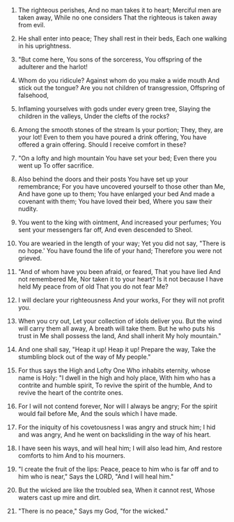 
1. The righteous perishes, And no man takes it to heart; Merciful men are taken away, While no one considers That the righteous is taken away from evil.

2. He shall enter into peace; They shall rest in their beds, Each one walking in his uprightness.

3. "But come here, You sons of the sorceress, You offspring of the adulterer and the harlot!

4. Whom do you ridicule? Against whom do you make a wide mouth And stick out the tongue? Are you not children of transgression, Offspring of falsehood,

5. Inflaming yourselves with gods under every green tree, Slaying the children in the valleys, Under the clefts of the rocks?

6. Among the smooth stones of the stream Is your portion; They, they, are your lot! Even to them you have poured a drink offering, You have offered a grain offering. Should I receive comfort in these?

7. "On a lofty and high mountain You have set your bed; Even there you went up To offer sacrifice.

8. Also behind the doors and their posts You have set up your remembrance; For you have uncovered yourself to those other than Me, And have gone up to them; You have enlarged your bed And made a covenant with them; You have loved their bed, Where you saw their nudity.

9. You went to the king with ointment, And increased your perfumes; You sent your messengers far off, And even descended to Sheol.

10. You are wearied in the length of your way; Yet you did not say, "There is no hope.' You have found the life of your hand; Therefore you were not grieved.

11. "And of whom have you been afraid, or feared, That you have lied And not remembered Me, Nor taken it to your heart? Is it not because I have held My peace from of old That you do not fear Me?

12. I will declare your righteousness And your works, For they will not profit you.

13. When you cry out, Let your collection of idols deliver you. But the wind will carry them all away, A breath will take them. But he who puts his trust in Me shall possess the land, And shall inherit My holy mountain."

14. And one shall say, "Heap it up! Heap it up! Prepare the way, Take the stumbling block out of the way of My people."

15. For thus says the High and Lofty One Who inhabits eternity, whose name is Holy: "I dwell in the high and holy place, With him who has a contrite and humble spirit, To revive the spirit of the humble, And to revive the heart of the contrite ones.

16. For I will not contend forever, Nor will I always be angry; For the spirit would fail before Me, And the souls which I have made.

17. For the iniquity of his covetousness I was angry and struck him; I hid and was angry, And he went on backsliding in the way of his heart.

18. I have seen his ways, and will heal him; I will also lead him, And restore comforts to him And to his mourners.

19. "I create the fruit of the lips: Peace, peace to him who is far off and to him who is near," Says the LORD, "And I will heal him."

20. But the wicked are like the troubled sea, When it cannot rest, Whose waters cast up mire and dirt.

21. "There is no peace," Says my God, "for the wicked."


